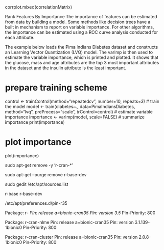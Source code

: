 corrplot.mixed(correlationMatrix)

Rank Features By Importance
The importance of features can be estimated from data by building a model. Some methods like decision trees have a built in mechanism to report on variable importance. For other algorithms, the importance can be estimated using a ROC curve analysis conducted for each attribute.

The example below loads the Pima Indians Diabetes dataset and constructs an Learning Vector Quantization (LVQ) model. The varImp is then used to estimate the variable importance, which is printed and plotted. It shows that the glucose, mass and age attributes are the top 3 most important attributes in the dataset and the insulin attribute is the least important.

# prepare training scheme
control <- trainControl(method="repeatedcv", number=10, repeats=3)
# train the model
model <- train(diabetes~., data=PimaIndiansDiabetes, method="lvq", preProcess="scale", trControl=control)
# estimate variable importance
importance <- varImp(model, scale=FALSE)
# summarize importance
print(importance)

# plot importance
plot(importance)

sudo apt-get remove -y 'r-cran-*'

sudo apt-get --purge remove r-base-dev

sudo gedit /etc/apt/sources.list

r-base r-base-dev

/etc/apt/preferences.d/pin-r35

Package: r-*
Pin: release a=bionic-cran35
Pin: version 3.5*
Pin-Priority: 800

Package: r-cran-nlme
Pin: release a=bionic-cran35
Pin: version 3.1.139-1bionic0
Pin-Priority: 800

Package: r-cran-cluster
Pin: release a=bionic-cran35
Pin: version 2.0.8-1bionic0
Pin-Priority: 800

